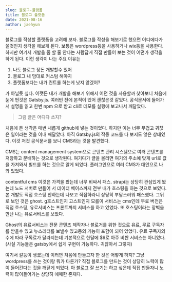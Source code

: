 ```yaml
---
slug: 블로그-플랫폼
title: 블로그 플랫폼
date: 2021-08-16
author: jaehyun
---
```

블로그를 작성할 플랫폼을 고려해 보자. 블로그를 작성을 해보기로 했으면 어디에다가 쓸것인지 생각을 해보게 된다. 보통은 wordpress등을 사용하거나 wix등을 사용한다. 하지만 여기서 개발을 좀 할 줄 안다는 사람답게 직접 만들어 보는 것이 어떤가 생각을 하게 된다. 이런 생각이 나는 주요 이유는

1. 나도 블로그 정돈 개발할수 있어
2. 블로그 내 맘대로 커스텀 해야지
3. 플랫폼보다는 내가 컨트롤 하는게 낫지 않겠어?

가 아닐듯 싶다. 어쨋든 내가 개발을 해보기 위해서 어던 것을 사용할까 찾아보니 처음에 눈에 띈것은 Gatsby.js. 여러번 전에 본적이 있어 괜찮은것 같았다. 공식문서에 들어가서 설명을 읽고 한번 npm 으로 받고 cli로 데모를 실행에 보고나서 깨달았다. 

> 그럼 글은 어디다 쓰지?

처음에 든 생각은 매번 새롭게 github에 넣는 것이었다. 하지만 이는 너무 무겁고 귀찮은 일이라는 것을 이내 깨달았다. 아직 Gatsby.js의 작동 코드를 다 보지도 않은 상태였다. 이것 저것 공식문서를 보니 CMS라는 것을 발견했다.

CMS는 content management system으로 콘텐츠 관리 시스템으로 여러 콘텐츠를 저장하고 분배하는 것으로 생각된다. 여기다가 글을 올리면 여기의 주소에 맞게 url로 값을 가져와서 빌드를 하는 것으로 알게 되었다. 플러그인으로 여러 CMS가 대안으로 나와 있었다. 

contentful cms 이것은 가격을 봤는데 너무 비싸서 패스. strapi는 상당히 관심있게 봤는데 노드 서버로 만들어 서 데이터 베이스까지 전부 내가 호스팅을 하는 것으로 보였다. 본 개발도 직접 호스팅 안하는데 나보고 직접하라니 상당히 부담스러워 패스했다. 그뒤로 보인 것은 ghost. g호스트인지 고스트인지 모를이 서비스는 cms인데 무료 버전은 직접 호스팅, 유료서비스는 프론트까지 서비스를 하고 있었다. 또 호스팅이라는 장벽을 만난 나는 유로서비스를 보았다. 

Ghost의 유료서비스는 전문 콘텐츠 제작자나 블로거를 위한 것으로 유료, 무료 구독자를 받을수 있고 뉴스레터를 보낼수 있고등의 기능이 포함이 되어 있었다. 유료 구독자의 수에 따라 구독료가 달라지는데 기본적으로 한달에 $9로 아주 비싼 서비스는 아니었다. (사실 기능들은 gatsby에서 쉽게 구현이 가능하다. 귀찮아서 그렇지)

여기서 갈등이 생겼는데 이러면 처음에 만들고자 한 것은 어떻게 하지? 그냥 wordpress를 쓰는 것이랑 뭐가 다른가? 직접 블로그를 만드는 것이 상당히 노력이 많이 들어간다는 것을 깨닫게 되었다. 아 블로그 잘 쓰기는 하고 싶은데 직접 만들자니 노력이 많이들어가는 상당히 애매한 존재다.